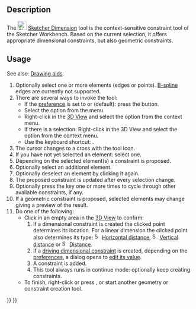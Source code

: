 <languages/>
<translate>

<!--T:1-->
{{Docnav
|[[Sketcher_ToggleConstruction|Toggle construction geometry]]
|[[Sketcher_ConstrainDistanceX|Horizontal distance]]
|[[Sketcher_Workbench|Sketcher]]
|IconL=Sketcher_ToggleConstruction.svg
|IconR=Sketcher_ConstrainDistanceX.svg
|IconC=Workbench_Sketcher.svg
}}

<!--T:2-->
{{GuiCommand
|Name= Sketcher Dimension
|MenuLocation=Sketch → Sketcher constraints → Dimension
|Workbenches=[[Sketcher_Workbench|Sketcher]]
|Shortcut={{KEY|D}}
|Version=1.0
}}

==Description== <!--T:3-->

<!--T:8-->
The [[Image:Sketcher_Dimension.svg|24px]] [[Sketcher_Dimension|Sketcher Dimension]] tool is the context-sensitive constraint tool of the Sketcher Workbench. Based on the current selection, it offers appropriate dimensional constraints, but also geometric constraints.

==Usage== <!--T:5-->

<!--T:9-->
See also: [[Sketcher_Workbench#Drawing_aids|Drawing aids]].

<!--T:10-->
# Optionally select one or more elements (edges or points). [[Sketcher_Workbench#Sketcher_CompCreateBSpline|B-spline]] edges are currently not supported.
# There are several ways to invoke the tool:
#* If the {{MenuCommand|Dimensioning constraints}} [[Sketcher_Preferences#General|preference]] is set to {{Value|Both}} or {{Value|Single tool}} (default): press the {{Button|[[Image:Sketcher_Dimension.svg|16px]] [[Sketcher_Dimension|Dimension]]}} button.
#* Select the {{MenuCommand|Sketch → Sketcher constraints → [[Image:Sketcher_Dimension.svg|16px]] Dimension}} option from the menu.
#* Right-click in the [[3D_View|3D View]] and select the {{MenuCommand|Dimension → [[Image:Sketcher_Dimension.svg|16px]] Dimension}} option from the context menu.
#* If there is a selection: Right-click in the 3D View and select the {{MenuCommand|[[Image:Sketcher_Dimension.svg|16px]] Dimension}} option from the context menu.
#* Use the keyboard shortcut: {{KEY|D}}.
# The cursor changes to a cross with the tool icon.
# If you have not yet selected an element: select one.
# Depending on the selected element(s) a constraint is proposed.
# Optionally select an additional element.
# Optionally deselect an element by clicking it again.
# The proposed constraint is updated after every selection change.
# Optionally press the {{KEY|M}} key one or more times to cycle through other available constraints, if any.
# If a geometric constraint is proposed, selected elements may change giving a preview of the result.
# Do one of the following:
#* Click in an empty area in the [[3D_View|3D View]] to confirm:
#*# If a dimensional constraint is created the clicked point determines its location. For a linear dimension the clicked point also determines its type: [[Image:Sketcher_ConstrainDistanceX.svg|16px]] [[Sketcher_ConstrainDistanceX|Horizontal distance]], [[Image:Sketcher_ConstrainDistanceY.svg|16px]] [[Sketcher_ConstrainDistanceY|Vertical distance]] or  [[Image:Sketcher_ConstrainDistance.svg|16px]] [[Sketcher_ConstrainDistance|Distance]].
#*# If a [[Sketcher_ToggleDrivingConstraint|driving dimensional constraint]] is created, depending on the [[Sketcher_Preferences#Display|preferences]], a dialog opens to [[Sketcher_Workbench#Edit_constraints|edit its value]].
#*# A constraint is added.
#*# This tool always runs in continue mode: optionally keep creating constraints.
#* To finish, right-click or press {{KEY|Esc}}, or start another geometry or constraint creation tool.


<!--T:7-->
{{Docnav
|[[Sketcher_ToggleConstruction|Toggle construction geometry]]
|[[Sketcher_ConstrainDistanceX|Horizontal distance]]
|[[Sketcher_Workbench|Sketcher]]
|IconL=Sketcher_ToggleConstruction.svg
|IconR=Sketcher_ConstrainDistanceX.svg
|IconC=Workbench_Sketcher.svg
}}

</translate>
{{Sketcher_Tools_navi{{#translation:}}}}
{{Userdocnavi{{#translation:}}}}